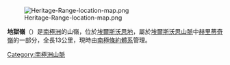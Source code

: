 [[Image:Heritage-Range-location-map.png|thumb]]

{{Coord|79|26|S|84|13|W|source:GNIS|display=title}}

'''地獄嶺'''（{{lang-en|Inferno Ridge}}）是[[南極洲|南極洲]]的山嶺，位於[[埃爾斯沃思地|埃爾斯沃思地]]，屬於[[埃爾斯沃思山脈|埃爾斯沃思山脈]]中[[赫里蒂奇嶺|赫里蒂奇嶺]]的一部分，全長13公里，現時由[[南極條約體系|南極條約體系]]管理。

{{DEFAULTSORT:Inferno Ridge}}
[[Category:南極洲山脈|Category:南極洲山脈]]


{{EllsworthLand-geo-stub}}